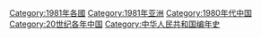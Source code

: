 {{portal|中华人民共和国}}
{{Commonscat|1981 in China}}
{{Year by category
|m=1
|c=9
|d=8
|y=1
|cat=中国
|sortkey=中国
|parent=20世纪各年中国
|subcat=1980年代中国
}}

{{Catmore}}

[[Category:1981年各國|Category:1981年各國]]
[[Category:1981年亚洲|Category:1981年亚洲]]
[[Category:1980年代中国|Category:1980年代中国]]
[[Category:20世纪各年中国|Category:20世纪各年中国]]
[[Category:中华人民共和国编年史‎|Category:中华人民共和国编年史‎]]